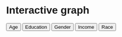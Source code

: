 # Interactive graph

<style>
  * {
    font-family: sans-serif;
  }
</style> 

<div>
  <button type="button" onclick="changeData('Age')">Age</button>
  <button type="button" onclick="changeData('Education')">Education</button>
  <button type="button" onclick="changeData('Gender')">Gender</button>
  <button type="button" onclick="changeData('Income')">Income</button>
  <button type="button" onclick="changeData('Race')">Race</button>

  <div id="plot">
  </div>
</div>


<script src="https://cdn.jsdelivr.net/npm/d3@7"></script>
<script src="scripts/myscript.js"></script>